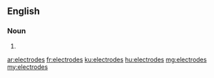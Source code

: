 {{also|électrodes}}
==English==

===Noun===
{{head|en|noun plural form}}

# {{plural of|electrode|lang=en}}

[[ar:electrodes]]
[[fr:electrodes]]
[[ku:electrodes]]
[[hu:electrodes]]
[[mg:electrodes]]
[[my:electrodes]]